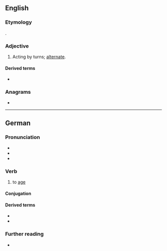{{also|Altern}}
==English==

===Etymology===
{{etyl|la|en}} {{lena}} {{m|la|alternus}}.

===Adjective===
{{en-adj|-}}

# Acting by turns; [[alternate]].
#: {{rfquotek|Milton}}

====Derived terms====
* {{l|en|altern base}}

{{Webster 1913}}

===Anagrams===
* {{anagrams|en|Antler|antler|learnt|rental}}

----

==German==

===Pronunciation===
* {{IPA|/ˈʔaltɐn/|lang=de}}
* {{audio|De-at-altern.ogg|Audio (Austria)|lang=de}}
* {{audio|De-altern.ogg|Audio|lang=de}}

===Verb===
{{de-verb-weak|altert|alterte|gealtert|auxiliary=sein}}

# to [[age]]

====Conjugation====
{{de-conj-weak-ern|alt|gealtert|s}}

====Derived terms====
* {{l|de|Altern}}
* {{l|de|Alterung}}

===Further reading===
* {{R:Duden}}